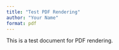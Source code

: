 ```yaml
---
title: "Test PDF Rendering"
author: "Your Name"
format: pdf
---
```


This is a test document for PDF rendering.

